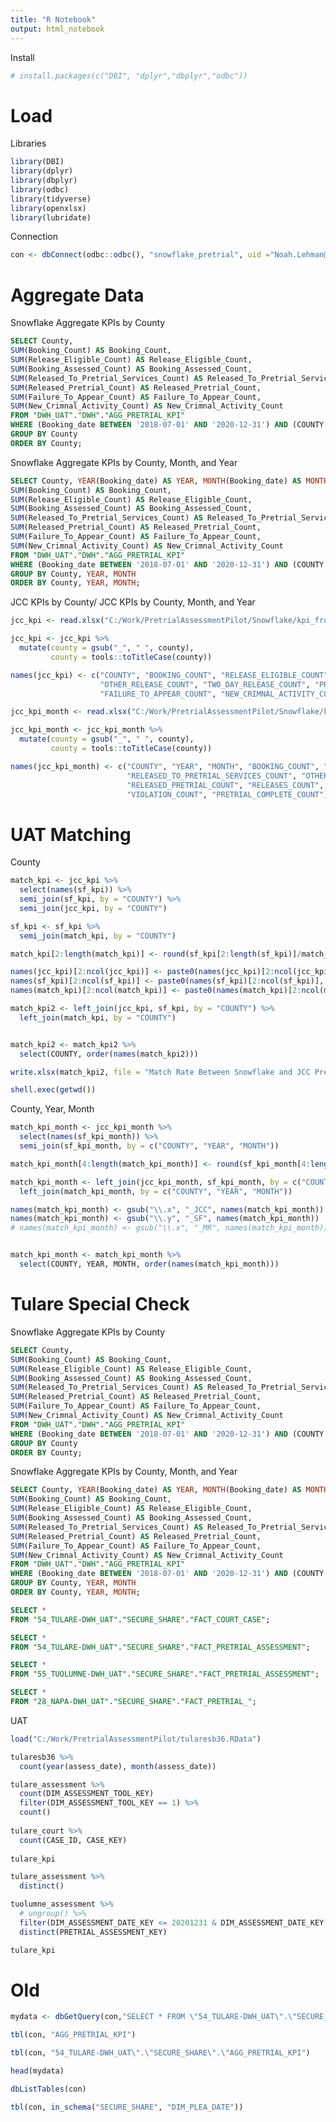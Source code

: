 ```yaml
---
title: "R Notebook"
output: html_notebook
---
```

Install
```r
# install.packages(c("DBI", "dplyr","dbplyr","odbc"))
```

# Load

Libraries
```r
library(DBI)
library(dplyr)
library(dbplyr)
library(odbc)
library(tidyverse)
library(openxlsx)
library(lubridate)
```

Connection
```r
con <- dbConnect(odbc::odbc(), "snowflake_pretrial", uid ="Noah.Lehman@jud.ca.gov", pwd = .rs.askForPassword("Password"))
```

# Aggregate Data

Snowflake Aggregate KPIs by County
```sql
SELECT County,
SUM(Booking_Count) AS Booking_Count,
SUM(Release_Eligible_Count) AS Release_Eligible_Count,
SUM(Booking_Assessed_Count) AS Booking_Assessed_Count,
SUM(Released_To_Pretrial_Services_Count) AS Released_To_Pretrial_Services_Count,
SUM(Released_Pretrial_Count) AS Released_Pretrial_Count,
SUM(Failure_To_Appear_Count) AS Failure_To_Appear_Count,
SUM(New_Crimnal_Activity_Count) AS New_Crimnal_Activity_Count
FROM "DWH_UAT"."DWH"."AGG_PRETRIAL_KPI"
WHERE (Booking_date BETWEEN '2018-07-01' AND '2020-12-31') AND (COUNTY <> 'Tulare')
GROUP BY County
ORDER BY County;
```

Snowflake Aggregate KPIs by County, Month, and Year
```sql
SELECT County, YEAR(Booking_date) AS YEAR, MONTH(Booking_date) AS MONTH, 
SUM(Booking_Count) AS Booking_Count,
SUM(Release_Eligible_Count) AS Release_Eligible_Count,
SUM(Booking_Assessed_Count) AS Booking_Assessed_Count,
SUM(Released_To_Pretrial_Services_Count) AS Released_To_Pretrial_Services_Count,
SUM(Released_Pretrial_Count) AS Released_Pretrial_Count,
SUM(Failure_To_Appear_Count) AS Failure_To_Appear_Count,
SUM(New_Crimnal_Activity_Count) AS New_Crimnal_Activity_Count
FROM "DWH_UAT"."DWH"."AGG_PRETRIAL_KPI"
WHERE (Booking_date BETWEEN '2018-07-01' AND '2020-12-31') AND (COUNTY <> 'Tulare')
GROUP BY County, YEAR, MONTH
ORDER BY County, YEAR, MONTH;
```

JCC KPIs by County/ JCC KPIs by County, Month, and Year
```r
jcc_kpi <- read.xlsx("C:/Work/PretrialAssessmentPilot/Snowflake/kpi_from_CJS.xlsx", sheet = 1)

jcc_kpi <- jcc_kpi %>%
  mutate(county = gsub("_", " ", county),
         county = tools::toTitleCase(county))

names(jcc_kpi) <- c("COUNTY", "BOOKING_COUNT", "RELEASE_ELIGIBLE_COUNT", "BOOKING_ASSESSED_COUNT", "RELEASED_TO_PRETRIAL_SERVICES_COUNT",
                    "OTHER_RELEASE_COUNT", "TWO_DAY_RELEASE_COUNT", "PRE_ARR_RELEASE_COUNT", "RELEASED_PRETRIAL_COUNT", "RELEASES_COUNT",
                    "FAILURE_TO_APPEAR_COUNT", "NEW_CRIMNAL_ACTIVITY_COUNT", "VIOLATION_COUNT", "PRETRIAL_COMPLETE_COUNT")

jcc_kpi_month <- read.xlsx("C:/Work/PretrialAssessmentPilot/Snowflake/kpi_from_CJS.xlsx", sheet = 2)

jcc_kpi_month <- jcc_kpi_month %>%
  mutate(county = gsub("_", " ", county),
         county = tools::toTitleCase(county))

names(jcc_kpi_month) <- c("COUNTY", "YEAR", "MONTH", "BOOKING_COUNT", "RELEASE_ELIGIBLE_COUNT", "BOOKING_ASSESSED_COUNT",
                          "RELEASED_TO_PRETRIAL_SERVICES_COUNT", "OTHER_RELEASE_COUNT", "TWO_DAY_RELEASE_COUNT", "PRE_ARR_RELEASE_COUNT",
                          "RELEASED_PRETRIAL_COUNT", "RELEASES_COUNT", "FAILURE_TO_APPEAR_COUNT", "NEW_CRIMNAL_ACTIVITY_COUNT", 
                          "VIOLATION_COUNT", "PRETRIAL_COMPLETE_COUNT")
```

# UAT Matching
County
```r
match_kpi <- jcc_kpi %>%
  select(names(sf_kpi)) %>%
  semi_join(sf_kpi, by = "COUNTY") %>%
  semi_join(jcc_kpi, by = "COUNTY")

sf_kpi <- sf_kpi %>%
  semi_join(match_kpi, by = "COUNTY")

match_kpi[2:length(match_kpi)] <- round(sf_kpi[2:length(sf_kpi)]/match_kpi[2:length(match_kpi)]*100)

names(jcc_kpi)[2:ncol(jcc_kpi)] <- paste0(names(jcc_kpi)[2:ncol(jcc_kpi)], "_JCC")
names(sf_kpi)[2:ncol(sf_kpi)] <- paste0(names(sf_kpi)[2:ncol(sf_kpi)], "_CLOUD")
names(match_kpi)[2:ncol(match_kpi)] <- paste0(names(match_kpi)[2:ncol(match_kpi)], "_MATCH")

match_kpi2 <- left_join(jcc_kpi, sf_kpi, by = "COUNTY") %>%
  left_join(match_kpi, by = "COUNTY")


match_kpi2 <- match_kpi2 %>%
  select(COUNTY, order(names(match_kpi2)))

write.xlsx(match_kpi2, file = "Match Rate Between Snowflake and JCC Pretrial Data.xlsx", as.table = T)

shell.exec(getwd())
```

County, Year, Month
```r
match_kpi_month <- jcc_kpi_month %>%
  select(names(sf_kpi_month)) %>%
  semi_join(sf_kpi_month, by = c("COUNTY", "YEAR", "MONTH"))

match_kpi_month[4:length(match_kpi_month)] <- round(sf_kpi_month[4:length(sf_kpi_month)]/match_kpi_month[4:length(match_kpi_month)]*100)

match_kpi_month <- left_join(jcc_kpi_month, sf_kpi_month, by = c("COUNTY", "YEAR", "MONTH")) %>%
  left_join(match_kpi_month, by = c("COUNTY", "YEAR", "MONTH")) 

names(match_kpi_month) <- gsub("\\.x", "_JCC", names(match_kpi_month))
names(match_kpi_month) <- gsub("\\.y", "_SF", names(match_kpi_month))
# names(match_kpi_month) <- gsub("\\.x", "_MR", names(match_kpi_month))


match_kpi_month <- match_kpi_month %>%
  select(COUNTY, YEAR, MONTH, order(names(match_kpi_month)))
```

# Tulare Special Check
Snowflake Aggregate KPIs by County
```sql
SELECT County,
SUM(Booking_Count) AS Booking_Count,
SUM(Release_Eligible_Count) AS Release_Eligible_Count,
SUM(Booking_Assessed_Count) AS Booking_Assessed_Count,
SUM(Released_To_Pretrial_Services_Count) AS Released_To_Pretrial_Services_Count,
SUM(Released_Pretrial_Count) AS Released_Pretrial_Count,
SUM(Failure_To_Appear_Count) AS Failure_To_Appear_Count,
SUM(New_Crimnal_Activity_Count) AS New_Crimnal_Activity_Count
FROM "DWH_UAT"."DWH"."AGG_PRETRIAL_KPI"
WHERE (Booking_date BETWEEN '2018-07-01' AND '2020-12-31') AND (COUNTY = 'Tulare')
GROUP BY County
ORDER BY County;
```

Snowflake Aggregate KPIs by County, Month, and Year
```sql
SELECT County, YEAR(Booking_date) AS YEAR, MONTH(Booking_date) AS MONTH, 
SUM(Booking_Count) AS Booking_Count,
SUM(Release_Eligible_Count) AS Release_Eligible_Count,
SUM(Booking_Assessed_Count) AS Booking_Assessed_Count,
SUM(Released_To_Pretrial_Services_Count) AS Released_To_Pretrial_Services_Count,
SUM(Released_Pretrial_Count) AS Released_Pretrial_Count,
SUM(Failure_To_Appear_Count) AS Failure_To_Appear_Count,
SUM(New_Crimnal_Activity_Count) AS New_Crimnal_Activity_Count
FROM "DWH_UAT"."DWH"."AGG_PRETRIAL_KPI"
WHERE (Booking_date BETWEEN '2018-07-01' AND '2020-12-31') AND (COUNTY = 'Tulare')
GROUP BY County, YEAR, MONTH
ORDER BY County, YEAR, MONTH;
```

```sql
SELECT *
FROM "54_TULARE-DWH_UAT"."SECURE_SHARE"."FACT_COURT_CASE";
```

```sql
SELECT *
FROM "54_TULARE-DWH_UAT"."SECURE_SHARE"."FACT_PRETRIAL_ASSESSMENT";
```

```sql
SELECT *
FROM "55_TUOLUMNE-DWH_UAT"."SECURE_SHARE"."FACT_PRETRIAL_ASSESSMENT";
```

```sql
SELECT *
FROM "28_NAPA-DWH_UAT"."SECURE_SHARE"."FACT_PRETRIAL_";
```


UAT
```r
load("C:/Work/PretrialAssessmentPilot/tularesb36.RData")

tularesb36 %>%
  count(year(assess_date), month(assess_date))

tulare_assessment %>%
  count(DIM_ASSESSMENT_TOOL_KEY)
  filter(DIM_ASSESSMENT_TOOL_KEY == 1) %>%
  count()
  
tulare_court %>%
  count(CASE_ID, CASE_KEY)
  
tulare_kpi

tulare_assessment %>%
  distinct()

tuolumne_assessment %>%
  # ungroup() %>%
  filter(DIM_ASSESSMENT_DATE_KEY <= 20201231 & DIM_ASSESSMENT_DATE_KEY >= 20200601) %>%
  distinct(PRETRIAL_ASSESSMENT_KEY)

tulare_kpi
```


# Old
```r
mydata <- dbGetQuery(con,"SELECT * FROM \"54_TULARE-DWH_UAT\".\"SECURE_SHARE\".\"DIM_PLEA_DATE\"")

tbl(con, "AGG_PRETRIAL_KPI")

tbl(con, "54_TULARE-DWH_UAT\".\"SECURE_SHARE\".\"AGG_PRETRIAL_KPI")

head(mydata)

dbListTables(con)

tbl(con, in_schema("SECURE_SHARE", "DIM_PLEA_DATE"))
```

